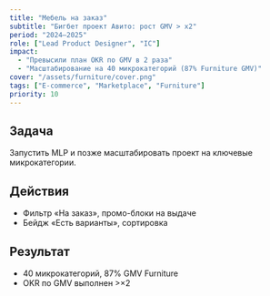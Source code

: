 ```yaml
---
title: "Мебель на заказ"
subtitle: "Бигбет проект Авито: рост GMV > x2"
period: "2024–2025"
role: ["Lead Product Designer", "IC"]
impact:
  - "Превысили план OKR по GMV в 2 раза"
  - "Масштабирование на 40 микрокатегорий (87% Furniture GMV)"
cover: "/assets/furniture/cover.png"
tags: ["E-commerce", "Marketplace", "Furniture"]
priority: 10
---
```


## Задача
Запустить MLP и позже масштабировать проект на ключевые микрокатегории.

## Действия
- Фильтр «На заказ», промо-блоки на выдаче
- Бейдж «Есть варианты», сортировка

## Результат
- 40 микрокатегорий, 87% GMV Furniture
- OKR по GMV выполнен >×2